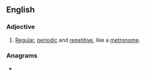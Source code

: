 ==English==

===Adjective===
{{en-adj}}

# [[regular|Regular]], [[periodic]] and [[repetitive]], like a [[metronome]].

===Anagrams===
* {{anagrams|en|commorient|monometric}}